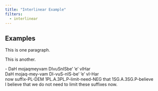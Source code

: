 ```yaml
---
title: "Interlinear Example"
filters:
  - interlinear
---
```


## Examples

This is one paragraph.

This is another.

::: {#klingon .ex}
| - DaH mojaqmeyvam DIvuSnISbe’ ’e’ vIHar
| DaH mojaq-mey-vam DI-vuS-nIS-be’ ’e’ vI-Har
| now suffix-PL-DEM 1PL.A.3PL.P-limit-need-NEG that 1SG.A.3SG.P-believe
| I believe that we do not need to limit these suffixes now.
:::

